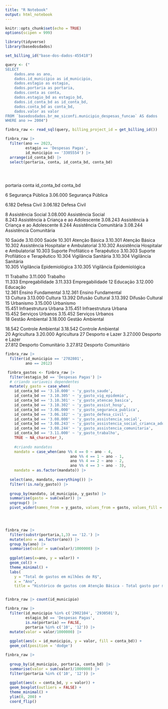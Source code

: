 ```yaml
---
title: "R Notebook"
output: html_notebook
---
```


```r
knitr::opts_chunk$set(echo = TRUE)
options(scipen = 999)
```

```r
library(tidyverse)
library(basedosdados)

```

```r
set_billing_id("base-dos-dados-455418")

```

```r

query <- ("
SELECT
    dados.ano as ano,
    dados.id_municipio as id_municipio,
    dados.estagio as estagio,
    dados.portaria as portaria,
    dados.conta as conta,
    dados.estagio_bd as estagio_bd,
    dados.id_conta_bd as id_conta_bd,
    dados.conta_bd as conta_bd,
    dados.valor as valor
FROM `basedosdados.br_me_siconfi.municipio_despesas_funcao` AS dados
WHERE ano >= 2004")

finbra_raw <- read_sql(query, billing_project_id = get_billing_id())


```

```r
finbra_raw |> 
  filter(ano == 2023,
         estagio == 'Despesas Pagas',
         id_municipio == '3305554') |> 
  arrange(id_conta_bd) |> 
  select(portaria, conta, id_conta_bd, conta_bd) 

  
  

```
portaria    conta   id_conta_bd   conta_bd


6 Segurança Pública 3.06.000 Segurança Pública

6.182	Defesa Civil	3.06.182	Defesa Civil	

8	Assistência Social	3.08.000	Assistência Social	
8.243	Assistência à Criança e ao Adolescente	3.08.243	Assistência à Criança e ao Adolescente
8.244	Assistência Comunitária	3.08.244	Assistência Comunitária

10	Saúde	3.10.000	Saúde
10.301	Atenção Básica	3.10.301	Atenção Básica
10.302	Assistência Hospitalar e Ambulatorial	3.10.302	Assistência Hospitalar e Ambulatorial
10.303	Suporte Profilático e Terapêutico	3.10.303	Suporte Profilático e Terapêutico
10.304	Vigilância Sanitária	3.10.304	Vigilância Sanitária	
10.305	Vigilância Epidemiológica	3.10.305	Vigilância Epidemiológica

11	Trabalho	3.11.000	Trabalho	
11.333	Empregabilidade	3.11.333	Empregabilidade	
12	Educação	3.12.000	Educação	
12.361	Ensino Fundamental	3.12.361	Ensino Fundamental	
13	Cultura	3.13.000	Cultura	
13.392	Difusão Cultural	3.13.392	Difusão Cultural	
15	Urbanismo	3.15.000	Urbanismo	
15.451	Infraestrutura Urbana	3.15.451	Infraestrutura Urbana	
15.452	Serviços Urbanos	3.15.452	Serviços Urbanos	
18	Gestão Ambiental	3.18.000	Gestão Ambiental

18.542	Controle Ambiental	3.18.542	Controle Ambiental	
20	Agricultura	3.20.000	Agricultura	
27	Desporto e Lazer	3.27.000	Desporto e Lazer	
27.812	Desporto Comunitário	3.27.812	Desporto Comunitário


```r
finbra_raw |> 
  filter(id_municipio == '2702801',
         ano == 2012)
```


```r
 finbra_gastos <- finbra_raw |> 
  filter(estagio_bd == 'Despesas Pagas') |> 
  # criando variaveis dependentes
  mutate(y_gasto = case_when(
    id_conta_bd == '3.10.000' ~ 'y_gasto_saude',
    id_conta_bd == '3.10.305' ~ 'y_gasto_vig_epidemio',
    id_conta_bd == '3.10.301' ~ 'y_gasto_atencao_basica',
    id_conta_bd == '3.10.302' ~ 'y_gasto_assist_hosp',
    id_conta_bd == '3.06.000' ~ 'y_gasto_seguranca_publica',
    id_conta_bd == '3.06.182' ~ 'y_gasto_defesa_civil',
    id_conta_bd == '3.08.000' ~ 'y_gasto_assistencia_social',
    id_conta_bd == '3.08.243' ~ 'y_gasto_assistencia_social_crianca_adolescente',
    id_conta_bd == '3.08.244' ~ 'y_gasto_assistencia_comunitaria',
    id_conta_bd == '3.11.000' ~ 'y_gasto_trabalho',
    TRUE ~ NA_character_),
    
    #criando mandatos
    mandato = case_when(ano %% 4 == 0 ~ ano - 4,
                             ano %% 4 == 1 ~ ano - 1,
                             ano %% 4 == 2 ~ ano - 2,
                             ano %% 4 == 3 ~ ano - 3),
    mandato = as.factor(mandato)) |> 
  
  select(ano, mandato, everything()) |> 
  filter(!is.na(y_gasto)) |> 
  
  group_by(mandato, id_municipio, y_gasto) |> 
  summarise(gasto = sum(valor)) |> 
  ungroup() |> 
  pivot_wider(names_from = y_gasto, values_from = gasto, values_fill = 0)


  


```


```r
finbra_raw |> 
  filter(substr(portaria,1,3) == '12.') |> 
  mutate(ano = as.factor(ano)) |> 
  group_by(ano) |> 
  summarise(valor = sum(valor)/1000000) |> 
  
  ggplot(aes(x=ano, y = valor)) +
  geom_col() + 
  theme_minimal() + 
  labs(
    y = "Total de gastos em milhões de R$",
    x = "Ano",
    title = "Histórico de gastos com Atenção Básica - Total gasto por município brasileiro")



```


```r
finbra_raw |> count(id_municipio)

```


```r
finbra_raw |> 
  filter(id_municipio %in% c('2902104', '2930501'), 
         estagio_bd == 'Despesas Pagas', 
         is.na(portaria) == FALSE,
         portaria %in% c('10', '12')) |> 
  mutate(valor = valor/1000000) |> 
  
  ggplot(aes(x = id_municipio, y = valor, fill = conta_bd)) + 
  geom_col(position = 'dodge')

```

```r
finbra_raw |> 
  
  group_by(id_municipio, portaria, conta_bd) |> 
  summarise(valor = sum(valor)/1000000) |> 
  filter(portaria %in% c('10', '12')) |> 
  
  ggplot(aes(x = conta_bd, y = valor)) + 
  geom_boxplot(outliers = FALSE) + 
  theme_minimal() +
  ylim(0, 200) +
  coord_flip() 

```


```r
```


```r
```


```r
```



